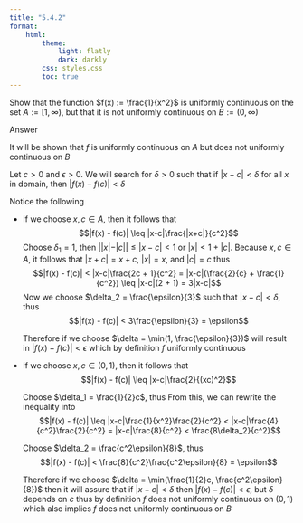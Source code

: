 ```yaml
---
title: "5.4.2"
format:
    html:
        theme:
            light: flatly
            dark: darkly
        css: styles.css
        toc: true
---
```


Show that the function $f(x) := \frac{1}{x^2}$ is uniformly continuous on the set $A:=[1, \infty)$, but that it is not uniformly continuous on $B:= (0, \infty)$

Answer

It will be shown that $f$ is uniformly continuous on $A$ but does not uniformly continuous on $B$

Let $c > 0$ and $\epsilon > 0$. We will search for $\delta > 0$ such that if $|x - c| < \delta$ for all $x$ in domain, then $|f(x) - f(c)| < \delta$

Notice the following 
\begin{align*}
    |f(x) - f(c)| & = |\frac{1}{x^2} - \frac{1}{c^2}| \\
    & = |\frac{x^2 - c^2}{x^2c^2}| \\
    & = \frac{|x^2 - c^2|}{|x^2c^2|} \\
    & = \frac{|(x-c)(x+c)|}{(xc)^2} \\
    & = \frac{|x-c||x+c|}{(xc)^2}
\end{align*}

- If we choose $x,c \in A$, then it follows that $$|f(x) - f(c)| \leq |x-c|\frac{|x+c|}{c^2}$$
Choose $\delta_1 = 1$, then $||x| - |c|| \leq |x-c| < 1$ or $|x| < 1 + |c|$. Because $x,c \in A$, it follows that $|x+c| = x+c$, $|x| = x$, and $|c| = c$ thus $$|f(x) - f(c)| < |x-c|\frac{2c + 1}{c^2} = |x-c|(\frac{2}{c} + \frac{1}{c^2}) \leq |x-c|(2 + 1) = 3|x-c|$$
Now we choose $\delta_2 = \frac{\epsilon}{3}$ such that $|x-c| < \delta$, thus $$|f(x) - f(c)| < 3\frac{\epsilon}{3} = \epsilon$$

    Therefore if we choose $\delta = \min(1, \frac{\epsilon}{3})$ will result in $|f(x) - f(c)| < \epsilon$ which by definition $f$ uniformly continuous

- If we choose $x,c \in (0,1)$, then it follows that $$|f(x) - f(c)| \leq |x-c|\frac{2}{(xc)^2}$$

    Choose $\delta_1 = \frac{1}{2}c$, thus
\begin{align*}
    -\frac{1}{2}c < x - c < \frac{1}{2}c \\
    \frac{1}{2}c < x < \frac{3}{2}c
\end{align*}
    From this, we can rewrite the inequality into $$|f(x) - f(c)| \leq |x-c|\frac{1}{x^2}\frac{2}{c^2} < |x-c|\frac{4}{c^2}\frac{2}{c^2} = |x-c|\frac{8}{c^2} < \frac{8\delta_2}{c^2}$$

    Choose $\delta_2 = \frac{c^2\epsilon}{8}$, thus $$|f(x) - f(c)| < \frac{8}{c^2}\frac{c^2\epsilon}{8} = \epsilon$$

    Therefore if we choose $\delta = \min(\frac{1}{2}c, \frac{c^2\epsilon}{8})$ then it will assure that if $|x-c| < \delta$ then $|f(x) - f(c)| < \epsilon$, but $\delta$ depends on $c$ thus by definition $f$ does not uniformly continuous on $(0,1)$ which also implies $f$ does not uniformly continuous on $B$